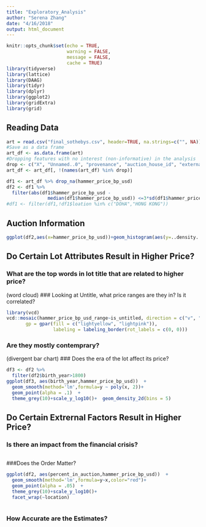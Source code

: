```yaml
---
title: "Exploratory_Analysis"
author: "Serena Zhang"
date: "4/16/2018"
output: html_document
---
```


```r
knitr::opts_chunk$set(echo = TRUE,
                      warning = FALSE,
                      message = FALSE, 
                      cache = TRUE)
library(tidyverse)
library(lattice)
library(DAAG)
library(tidyr)
library(dplyr)
library(ggplot2)
library(gridExtra)
library(grid)
```
## Reading Data
```r
art = read.csv("final_sothebys.csv", header=TRUE, na.strings=c("", NA))
#Save as a data frame
art_df <- as.data.frame(art)
#Dropping features with no interest (non-informative) in the analysis
drop <- c("X", "Unnamed..0", "provenance", "auction_house_id", "external_image_url", "literature","condition","auc_desc")
art_df <- art_df[, !(names(art_df) %in% drop)]
```
```r
df1 <- art_df %>% drop_na(hammer_price_bp_usd) 
df2 <- df1 %>%
  filter(abs(df1$hammer_price_bp_usd - 
               median(df1$hammer_price_bp_usd)) <=3*sd(df1$hammer_price_bp_usd)) 
#df1 <- filter(df1,!df1$loation %in% c("DOHA","HONG KONG"))
```
## Auction Information

```r
ggplot(df2,aes(x=hammer_price_bp_usd))+geom_histogram(aes(y=..density..))+geom_density()
```

## Do Certain Lot Attributes Result in Higher Price?
### What are the top words in lot title that are related to higher price? 
(word cloud)
### Looking at Untitle, what price ranges are they in? Is it correlated?
```r
library(vcd)
vcd::mosaic(hammer_price_bp_usd_range~is_untitled, direction = c("v", "h"),df1,
       gp = gpar(fill = c("lightyellow", "lightpink")),
                 labeling = labeling_border(rot_labels = c(0, 0)))
```
### Are they mostly contemprary? 
(divergent bar chart)
### Does the era of the lot affect its price?
```r
df3 <- df2 %>%
  filter(df2$birth_year>1800)
ggplot(df3, aes(birth_year,hammer_price_bp_usd))  + 
  geom_smooth(method='lm',formula=y ~ poly(x, 2))+
  geom_point(alpha = .1)  + 
  theme_grey(10)+scale_y_log10()+  geom_density_2d(bins = 5)
```
## Do Certain Extrernal Factors Result in Higher Price?
### Is there an impact from the financial crisis?
```r

```
###Does the Order Matter?
```r
ggplot(df2, aes(percent_in_auction,hammer_price_bp_usd))  + 
  geom_smooth(method='lm',formula=y~x,color="red")+
  geom_point(alpha = .05)  + 
  theme_grey(10)+scale_y_log10()+
  facet_wrap(~location)
```
```r
```

### How Accurate are the Estimates?
